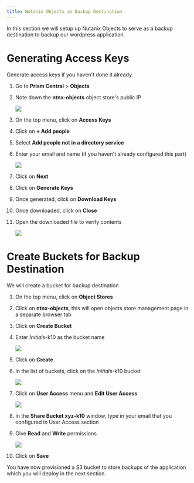 ```yaml
---
title: Nutanix Objects as Backup Destination
---
```


In this section we will setup up Nutanix Objects to serve as a backup destination to backup our wordpress application.

# Generating Access Keys

Generate access keys if you haven't done it already. 

1.  Go to **Prism Central** > **Objects**

2.  Note down the **ntnx-objects** object store's public IP

    ![](objects_prep_images/object_public_ip.png)

3.  On the top menu, click on **Access Keys**

4.  Click on **+ Add people**

5.  Select **Add people not in a directory service**

6.  Enter your email and name (if you haven't already configured this part)

    ![](objects_prep_images/objects_access_key.png)

7.  Click on **Next**

8.  Click on **Generate Keys**

9.  Once generated, click on **Download Keys**

10. Once downloaded, click on **Close**

11. Open the downloaded file to verify contents

    ![](objects_prep_images/xyz_access_key.png)

# Create Buckets for Backup Destination

We will create a bucket for backup destination

1.  On the top menu, click on **Object Stores**

2.  Click on **ntnx-objects**, this will open objects store management
    page in a separate browser tab

3.  Click on **Create Bucket**

4.  Enter *Initials*-k10 as the bucket name

    ![](objects_prep_images/create_k10_bucket.png)

5.  Click on **Create**

6.  In the list of buckets, click on the *Initials*-k10 bucket

    ![](objects_prep_images/bucket_config.png)

7.  Click on **User Access** menu and **Edit User Access**

    ![](objects_prep_images/bucket_ua.png)

8.  In the **Share Bucket xyz-k10** window, type in your email that you configured in User Access section

9.  Give **Read** and **Write** permissions

    ![](objects_prep_images/share_k10_bucket.png)

10. Click on **Save**

You have now provisioned a S3 bucket to store backups of the application which you will deploy in the next section.